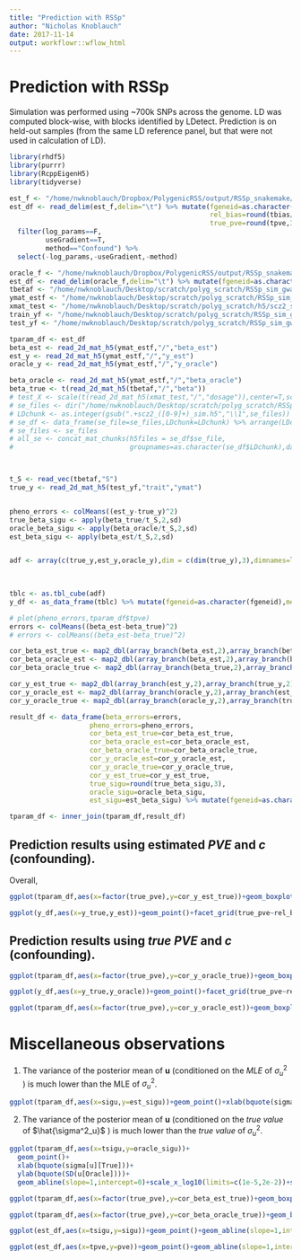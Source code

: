 ```yaml
---
title: "Prediction with RSSp"
author: "Nicholas Knoblauch"
date: 2017-11-14
output: workflowr::wflow_html
---
```





# Prediction with RSSp

Simulation was performed using ~700k SNPs across the genome. LD was computed block-wise, with blocks identified by LDetect.  Prediction is on held-out samples (from the same LD reference panel, but that were not used in calculation of LD).


```r
library(rhdf5)
library(purrr)
library(RcppEigenH5)
library(tidyverse)

est_f <- "/home/nwknoblauch/Dropbox/PolygenicRSS/output/RSSp_snakemake/sim_scz2_gwas_RSSp_res_ALL.txt.gz"
est_df <- read_delim(est_f,delim="\t") %>% mutate(fgeneid=as.character(fgeneid),
                                                  rel_bias=round(tbias/tpve,3),
                                                  true_pve=round(tpve,3)) %>% arrange(as.integer(fgeneid)) %>% 
  filter(log_params==F,
         useGradient==T,
         method=="Confound") %>%
  select(-log_params,-useGradient,-method)

oracle_f <- "/home/nwknoblauch/Dropbox/PolygenicRSS/output/RSSp_snakemake/sim_scz2_gwas_RSSp_oracle_res_ALL.txt.gz"
est_df <- read_delim(oracle_f,delim="\t") %>% mutate(fgeneid=as.character(fgeneid)) %>% select(fgeneid,oracle_lnZ) %>% inner_join(est_df)
tbetaf <- "/home/nwknoblauch/Desktop/scratch/polyg_scratch/RSSp_sim_gwas_beta/scz2_beta.h5"
ymat_estf <- "/home/nwknoblauch/Desktop/scratch/polyg_scratch/RSSp_sim_gwas_all_beta_est/cv_scz2_1.0_0.00031622776601683794_sim_beta.h5"
xmat_test <- "/home/nwknoblauch/Desktop/scratch/polyg_scratch/h5/scz2_seq_test_hapmap_geno.h5"
train_yf <- "/home/nwknoblauch/Desktop/scratch/polyg_scratch/RSSp_sim_gwas_pheno/scz2_trait.h5"
test_yf <- "/home/nwknoblauch/Desktop/scratch/polyg_scratch/RSSp_sim_gwas_pheno/scz2_trait_test.h5"

tparam_df <- est_df
beta_est <- read_2d_mat_h5(ymat_estf,"/","beta_est")
est_y <- read_2d_mat_h5(ymat_estf,"/","y_est")
oracle_y <- read_2d_mat_h5(ymat_estf,"/","y_oracle")

beta_oracle <- read_2d_mat_h5(ymat_estf,"/","beta_oracle")
beta_true <- t(read_2d_mat_h5(tbetaf,"/","beta"))
# test_X <- scale(t(read_2d_mat_h5(xmat_test,"/","dosage")),center=T,scale=F)
# se_files <- dir("/home/nwknoblauch/Desktop/scratch/polyg_scratch/RSSp_genome_gwas_uh_chunk",full.names = T,pattern="scz2")
# LDchunk <- as.integer(gsub(".+scz2_([0-9]+)_sim.h5","\\1",se_files))
# se_df <- data_frame(se_file=se_files,LDchunk=LDchunk) %>% arrange(LDchunk)
# se_files <- se_files
# all_se <- concat_mat_chunks(h5files = se_df$se_file,
#                             groupnames=as.character(se_df$LDchunk),datanames = rep("se",nrow(se_df)))



t_S <- read_vec(tbetaf,"S")
true_y <- read_2d_mat_h5(test_yf,"trait","ymat")


pheno_errors <- colMeans((est_y-true_y)^2)
true_beta_sigu <- apply(beta_true/t_S,2,sd)
oracle_beta_sigu <- apply(beta_oracle/t_S,2,sd)
est_beta_sigu <- apply(beta_est/t_S,2,sd)


adf <- array(c(true_y,est_y,oracle_y),dim = c(dim(true_y),3),dimnames=list(sample=as.character(1:nrow(true_y)),
                                                                           fgeneid=as.character(1:ncol(true_y)),
                                                                           method=as.character(c("true","est","oracle"))))

tblc <- as.tbl_cube(adf)
y_df <- as_data_frame(tblc) %>% mutate(fgeneid=as.character(fgeneid),method=paste0("y_",method)) %>% spread(key = method,value = adf) %>% inner_join(tparam_df)

# plot(pheno_errors,tparam_df$tpve)
errors <- colMeans((beta_est-beta_true)^2)
# errors <- colMeans((beta_est-beta_true)^2)

cor_beta_est_true <- map2_dbl(array_branch(beta_est,2),array_branch(beta_true,2),cor)
cor_beta_oracle_est <- map2_dbl(array_branch(beta_est,2),array_branch(beta_oracle,2),cor)
cor_beta_oracle_true <- map2_dbl(array_branch(beta_true,2),array_branch(beta_oracle,2),cor)

cor_y_est_true <- map2_dbl(array_branch(est_y,2),array_branch(true_y,2),cor)
cor_y_oracle_est <- map2_dbl(array_branch(oracle_y,2),array_branch(est_y,2),cor)
cor_y_oracle_true <- map2_dbl(array_branch(oracle_y,2),array_branch(true_y,2),cor)

result_df <- data_frame(beta_errors=errors,
                    pheno_errors=pheno_errors,
                    cor_beta_est_true=cor_beta_est_true,
                    cor_beta_oracle_est=cor_beta_oracle_est,
                    cor_beta_oracle_true=cor_beta_oracle_true,
                    cor_y_oracle_est=cor_y_oracle_est,
                    cor_y_oracle_true=cor_y_oracle_true,
                    cor_y_est_true=cor_y_est_true,
                    true_sigu=round(true_beta_sigu,3),
                    oracle_sigu=oracle_beta_sigu,
                    est_sigu=est_beta_sigu) %>% mutate(fgeneid=as.character(1:n()))

tparam_df <- inner_join(tparam_df,result_df)

```
## Prediction results using estimated $PVE$ and $c$ (confounding).

Overall, 

```r
ggplot(tparam_df,aes(x=factor(true_pve),y=cor_y_est_true))+geom_boxplot()+facet_grid(.~rel_bias,labeller = partial(label_both,sep=":\n"))+xlab(bquote(PVE))+ylab(bquote(rho(y[true]~','~tilde(x)~bar(beta)[post])))+ggtitle(bquote(Correlation~between~tilde(x)~bar(beta)[posterior]~and~y[true]))
```


```r
ggplot(y_df,aes(x=y_true,y_est))+geom_point()+facet_grid(true_pve~rel_bias,labeller=partial(label_both,sep=":\n"))+geom_smooth(method="lm")+xlab(bquote(y[true]))+ylab(bquote(y[posterior]))+ggtitle(bquote(Correlation~between~tilde(x)~beta[posterior]~and~y[true]))
```

## Prediction results using *true* $PVE$ and $c$ (confounding).


```r
ggplot(tparam_df,aes(x=factor(true_pve),y=cor_y_oracle_true))+geom_boxplot()+facet_grid(.~rel_bias,labeller = partial(label_both,sep=":\n"))+xlab(bquote(PVE))+ylab(bquote(rho(y[true]~','~y[oracle])))+ggtitle(bquote(Correlation~between~tilde(x)~bar(beta)[oracle]~and~y[true]))
```
```r
ggplot(y_df,aes(x=y_true,y_oracle))+geom_point()+facet_grid(true_pve~rel_bias,labeller=partial(label_both,sep=":\n"))+geom_smooth(method="lm")+xlab(bquote(y[true]))+ylab(bquote(y[oracle]))
```


```r
ggplot(tparam_df,aes(x=factor(true_pve),y=cor_y_oracle_est))+geom_boxplot()+facet_grid(.~rel_bias,labeller = partial(label_both,sep=":\n"))+xlab(bquote(PVE))+ylab(bquote(rho(y[oracle]~','~y[posterior])))+ggtitle(bquote(Correlation~between~tilde(x)~bar(beta)[oracle]~and~tilde(x)~bar(beta)[posterior]))
```


# Miscellaneous observations


1. The variance of the posterior mean of $\textbf{u}$ (conditioned on the *MLE* of $\sigma^2_u$ ) is much lower than the MLE of $\sigma_u^2$.  

```r
ggplot(tparam_df,aes(x=sigu,y=est_sigu))+geom_point()+xlab(bquote(sigma[u][MLE]))+ylab(bquote(SD(bar(u)[posterior])))+geom_abline(slope=1,intercept=0)+ggtitle("E[Var(u)]!=Var(E[u])","But they're highly correlated")+scale_x_log10()+scale_y_log10()

```


2. The variance of the posterior mean of $\textbf{u}$ (conditioned on the *true value* of $\hat{\sigma^2_u}$ ) is much lower than the *true value* of $\sigma_u^2$.  


```r
ggplot(tparam_df,aes(x=tsigu,y=oracle_sigu))+
  geom_point()+
  xlab(bquote(sigma[u][True]))+
  ylab(bquote(SD(u[Oracle])))+
  geom_abline(slope=1,intercept=0)+scale_x_log10(limits=c(1e-5,2e-2))+scale_y_log10(limits=c(1e-5,1e-2))
```


```r
ggplot(tparam_df,aes(x=factor(true_pve),y=cor_beta_est_true))+geom_boxplot()+facet_grid(.~rel_bias,labeller = partial(label_both,sep=":\n"))+xlab(bquote(PVE))+ylab(bquote(rho(bar(beta)[posterior]~','~beta[true])))+ggtitle(bquote(Correlation~between~bar(beta)[posterior]~and~beta[true]))
```



```r
ggplot(tparam_df,aes(x=factor(true_pve),y=cor_beta_oracle_true))+geom_boxplot()+facet_grid(.~rel_bias,labeller = partial(label_both,sep=":\n"))+xlab(bquote(PVE))+ylab(bquote(rho(bar(beta)[oracle]~','~beta[true])))+ggtitle(bquote(Correlation~between~bar(beta)[oracle]~and~beta[true]))
```

```r
ggplot(est_df,aes(x=tsigu,y=sigu))+geom_point()+geom_abline(slope=1,intercept=0)+xlab(bquote(sigma[u]))+ylab(bquote(hat(sigma)[u]))+facet_wrap(~rel_bias,labeller = partial(label_both,sep=":\n"))+xlim(0,0.026)+ylim(0,0.026)
```



```r
ggplot(est_df,aes(x=tpve,y=pve))+geom_point()+geom_abline(slope=1,intercept=0)+xlab(bquote(PVE))+ylab(bquote(hat(PVE)))+facet_wrap(~rel_bias,labeller = partial(label_both,sep=":\n"))+xlim(0,1)+ylim(0,1)
```



